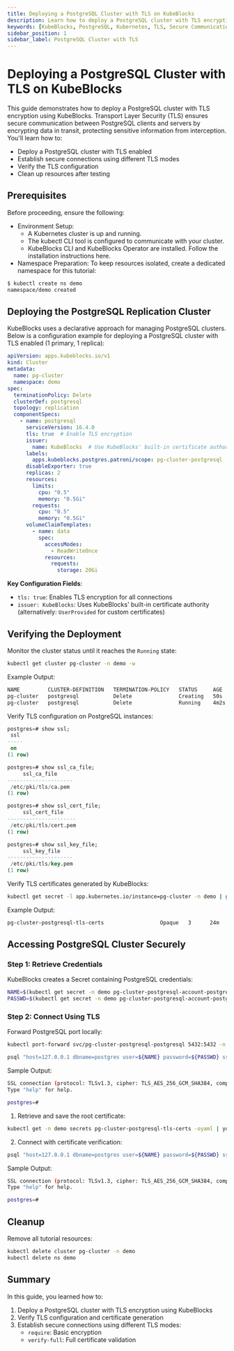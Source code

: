 ```yaml
---
title: Deploying a PostgreSQL Cluster with TLS on KubeBlocks
description: Learn how to deploy a PostgreSQL cluster with TLS encryption on KubeBlocks for secure communication. This guide covers deployment configuration, secure connections, and resource cleanup.
keywords: [KubeBlocks, PostgreSQL, Kubernetes, TLS, Secure Communication]
sidebar_position: 1
sidebar_label: PostgreSQL Cluster with TLS
---
```



# Deploying a PostgreSQL Cluster with TLS on KubeBlocks

This guide demonstrates how to deploy a PostgreSQL cluster with TLS encryption using KubeBlocks. Transport Layer Security (TLS) ensures secure communication between PostgreSQL clients and servers by encrypting data in transit, protecting sensitive information from interception. You'll learn how to:

- Deploy a PostgreSQL cluster with TLS enabled
- Establish secure connections using different TLS modes
- Verify the TLS configuration
- Clean up resources after testing

## Prerequisites

Before proceeding, ensure the following:
- Environment Setup:
    - A Kubernetes cluster is up and running.
    - The kubectl CLI tool is configured to communicate with your cluster.
    - KubeBlocks CLI and KubeBlocks Operator are installed. Follow the installation instructions here.
- Namespace Preparation: To keep resources isolated, create a dedicated namespace for this tutorial:

```bash
$ kubectl create ns demo
namespace/demo created
```

## Deploying the PostgreSQL Replication Cluster

KubeBlocks uses a declarative approach for managing PostgreSQL clusters. Below is a configuration example for deploying a PostgreSQL cluster with TLS enabled (1 primary, 1 replica):

```yaml
apiVersion: apps.kubeblocks.io/v1
kind: Cluster
metadata:
  name: pg-cluster
  namespace: demo
spec:
  terminationPolicy: Delete
  clusterDef: postgresql
  topology: replication
  componentSpecs:
    - name: postgresql
      serviceVersion: 16.4.0
      tls: true  # Enable TLS encryption
      issuer:
        name: KubeBlocks  # Use KubeBlocks' built-in certificate authority
      labels:
        apps.kubeblocks.postgres.patroni/scope: pg-cluster-postgresql
      disableExporter: true
      replicas: 2
      resources:
        limits:
          cpu: "0.5"
          memory: "0.5Gi"
        requests:
          cpu: "0.5"
          memory: "0.5Gi"
      volumeClaimTemplates:
        - name: data
          spec:
            accessModes:
              - ReadWriteOnce
            resources:
              requests:
                storage: 20Gi
```

**Key Configuration Fields**:
- `tls: true`: Enables TLS encryption for all connections
- `issuer: KubeBlocks`: Uses KubeBlocks' built-in certificate authority (alternatively: `UserProvided` for custom certificates)

## Verifying the Deployment

Monitor the cluster status until it reaches the `Running` state:
```bash
kubectl get cluster pg-cluster -n demo -w
```

Example Output:
```bash
NAME         CLUSTER-DEFINITION   TERMINATION-POLICY   STATUS     AGE
pg-cluster   postgresql           Delete               Creating   50s
pg-cluster   postgresql           Delete               Running    4m2s
```

Verify TLS configuration on PostgreSQL instances:
```sql
postgres=# show ssl;
 ssl
-----
 on
(1 row)

postgres=# show ssl_ca_file;
     ssl_ca_file
---------------------
 /etc/pki/tls/ca.pem
(1 row)

postgres=# show ssl_cert_file;
     ssl_cert_file
----------------------
 /etc/pki/tls/cert.pem
(1 row)

postgres=# show ssl_key_file;
     ssl_key_file
---------------------
 /etc/pki/tls/key.pem
(1 row)
```

Verify TLS certificates generated by KubeBlocks:
```bash
kubectl get secret -l app.kubernetes.io/instance=pg-cluster -n demo | grep tls
```

Example Output:
```bash
pg-cluster-postgresql-tls-certs                  Opaque   3      24m
```

## Accessing PostgreSQL Cluster Securely

### Step 1: Retrieve Credentials

KubeBlocks creates a Secret containing PostgreSQL credentials:
```bash
NAME=$(kubectl get secret -n demo pg-cluster-postgresql-account-postgres -o jsonpath='{.data.username}' | base64 --decode)
PASSWD=$(kubectl get secret -n demo pg-cluster-postgresql-account-postgres -o jsonpath='{.data.password}' | base64 --decode)
```

### Step 2: Connect Using TLS

Forward PostgreSQL port locally:
```bash
kubectl port-forward svc/pg-cluster-postgresql-postgresql 5432:5432 -n demo
```

<Tabs>
<TabItem value="require" label="sslmode=require" default>

```bash
psql "host=127.0.0.1 dbname=postgres user=${NAME} password=${PASSWD} sslmode=require"
```

Sample Output:
```bash
SSL connection (protocol: TLSv1.3, cipher: TLS_AES_256_GCM_SHA384, compression: off, ALPN: none)
Type "help" for help.

postgres=#
```

</TabItem>

<TabItem value="verify-full" label="sslmode=verify-full">

1. Retrieve and save the root certificate:
```bash
kubectl get -n demo secrets pg-cluster-postgresql-tls-certs -oyaml | yq '.data."ca.pem"' | base64 -d > /tmp/ca.crt
```

2. Connect with certificate verification:
```bash
psql "host=127.0.0.1 dbname=postgres user=${NAME} password=${PASSWD} sslmode=verify-full sslrootcert=/tmp/ca.crt"
```

Sample Output:
```bash
SSL connection (protocol: TLSv1.3, cipher: TLS_AES_256_GCM_SHA384, compression: off, ALPN: none)
Type "help" for help.

postgres=#
```

</TabItem>
</Tabs>

## Cleanup

Remove all tutorial resources:
```bash
kubectl delete cluster pg-cluster -n demo
kubectl delete ns demo
```

## Summary

In this guide, you learned how to:

1. Deploy a PostgreSQL cluster with TLS encryption using KubeBlocks
2. Verify TLS configuration and certificate generation
3. Establish secure connections using different TLS modes:
   - `require`: Basic encryption
   - `verify-full`: Full certificate validation
